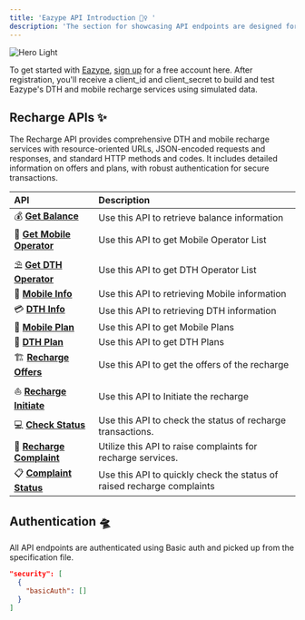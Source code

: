 ```yaml
---
title: 'Eazype API Introduction 🧙‍♀️ '
description: 'The section for showcasing API endpoints are designed for developers'
---
```


<img
  src="/logo/auth.png"
  alt="Hero Light"
/>

<Note>

 To get started with [Eazype](https://eazype.com), [sign up](https://auth.enginify.in/signup) for a free account here. After registration, you'll receive a client_id and client_secret to build and test Eazype's DTH and mobile recharge services using simulated data.

</Note>


## Recharge APIs ✨


The Recharge API provides comprehensive DTH and mobile recharge services with resource-oriented URLs, JSON-encoded requests and responses, and standard HTTP methods and codes. It includes detailed information on offers and plans, with robust authentication for secure transactions.


| API                                                                           | Description                                     |
| :---------------------------------------------------------------------------- | :---------------------------------------------- |
| 💰 <a href="/api-reference/endpoint/balance">**Get Balance**</a> | Use this API to retrieve balance information  |
| 🚢 <a href="/api-reference/endpoint/operator-mobile">**Get Mobile Operator**</a>| Use this API to get Mobile Operator List  |
| ⛱️ <a href="/api-reference/endpoint/operator-dth">**Get DTH Operator**</a> | Use this API to get DTH Operator List |
| 📲 <a href="/api-reference/endpoint/mobile-info">**Mobile Info**</a> | Use this API to retrieving Mobile information |
| 💳 <a href="/api-reference/endpoint/dth-info">**DTH Info**</a> | Use this API to retrieving DTH information |
| 📠 <a href="/api-reference/endpoint/mobile-plan">**Mobile Plan**</a> | Use this API to get Mobile Plans |
| 🔮 <a href="/api-reference/endpoint/dth-plan">**DTH Plan**</a> | Use this API to get DTH Plans |
| 🏗️ <a href="/api-reference/endpoint/offers">**Recharge Offers**</a> | Use this API to get the offers of the recharge  |
| ⛵️ <a href="/api-reference/endpoint/recharge-init">**Recharge Initiate**</a>| Use this API to Initiate the recharge        |
| 💻 <a href="/api-reference/endpoint/check-status">**Check Status**</a>| Use this API to check the status of recharge transactions.  |
| 📝 <a href="/api-reference/endpoint/complaint">**Recharge Complaint**</a> | Utilize this API to raise complaints for recharge services.  |
| 📋 <a href="/api-reference/endpoint/complaint-status">**Complaint Status**</a> | Use this API to quickly check the status of raised recharge complaints |


## Authentication 🛸

All API endpoints are authenticated using Basic auth and picked up from the specification file.

```json
"security": [
  {
    "basicAuth": []
  }
]
```